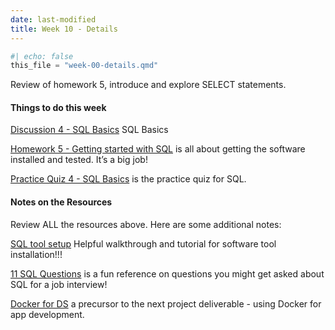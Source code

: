 ```yaml
---
date: last-modified
title: Week 10 - Details
---
```


```python
#| echo: false
this_file = "week-00-details.qmd"
```

<!-- overview-block-begin -->

<p class="lead">Review of homework 5, introduce and explore SELECT statements.</p>
    
<!-- overview-block-end -->

<!-- deliverables-block-begin -->
#### Things to do this week


[Discussion 4 - SQL Basics](https://virginiacommonwealth.instructure.com/courses/113813/assignments/1075916) SQL Basics


[Homework 5 - Getting started with SQL](https://virginiacommonwealth.instructure.com/courses/113813/assignments/1072341) is all about getting the software installed and tested.  It's a big job!


[Practice Quiz 4 - SQL Basics](https://virginiacommonwealth.instructure.com/courses/113813/assignments/1081391) is the practice quiz for SQL.

<!-- deliverables-block-end -->

<!-- resources-block-begin -->
#### Notes on the Resources

Review ALL the resources above. Here are some additional notes:
    
[SQL tool setup](https://vcu-ssg.github.io/ssg-quarto-python-setup/) Helpful walkthrough and tutorial for software tool installation!!!


[11 SQL Questions](https://medium.com/@ritika_DataAnalyst/11-practical-sql-interview-questions-i-failed-to-answer-during-an-interview-f3a40205ddff) is a fun reference on questions you might get asked about SQL for a job interview!


[Docker for DS](https://www.kdnuggets.com/2023/07/docker-tutorial-data-scientists.html) a precursor to the next project deliverable - using Docker for app development.

<!-- resources-block-end -->